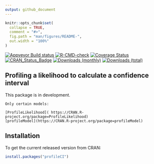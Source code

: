 ```yaml
---
output: github_document
---
```


<!-- README.md is generated from README.Rmd. Please edit that file -->

```r
knitr::opts_chunk$set(
  collapse = TRUE,
  comment = "#>",
  fig.path = "man/figures/README-",
  out.width = "100%"
)
```

[![Appveyor Build status](https://ci.appveyor.com/api/projects/status/99jojhgk9t4agdmv/branch/main?svg=true)](https://ci.appveyor.com/project/paulnorthrop/profileCI/branch/main)
[![R-CMD-check](https://github.com/paulnorthrop/profileCI/actions/workflows/R-CMD-check.yaml/badge.svg)](https://github.com/paulnorthrop/profileCI/actions/workflows/R-CMD-check.yaml)
[![Coverage Status](https://codecov.io/github/paulnorthrop/profileCI/coverage.svg?branch=master)](https://app.codecov.io/github/paulnorthrop/profileCI?branch=master)
[![CRAN_Status_Badge](https://www.r-pkg.org/badges/version/profileCI)](https://cran.r-project.org/package=profileCI)
[![Downloads (monthly)](https://cranlogs.r-pkg.org/badges/profileCI?color=brightgreen)](https://cran.r-project.org/package=profileCI)
[![Downloads (total)](https://cranlogs.r-pkg.org/badges/grand-total/profileCI?color=brightgreen)](https://cran.r-project.org/package=profileCI)

## Profiling a likelihood to calculate a confidence interval

This package is in development.

```asis
Only certain models:

[ProfileLikelihood]( https://CRAN.R-project.org/package=ProfileLikelihood)
[profileModel](https://CRAN.R-project.org/package=profileModel)
```

## Installation

To get the current released version from CRAN:

```r
install.packages("profileCI")
```
